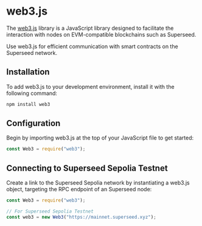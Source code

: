 
# web3.js

The [web3.js](https://web3js.org/) library is a JavaScript library designed to facilitate the interaction with nodes on EVM-compatible blockchains such as Superseed.

Use web3.js for efficient communication with smart contracts on the Superseed network.

## Installation

To add web3.js to your development environment, install it with the following command:

```bash
npm install web3
```

## Configuration

Begin by importing web3.js at the top of your JavaScript file to get started:

```jsx
const Web3 = require("web3");
```

## Connecting to Superseed Sepolia Testnet

Create a link to the Superseed Sepolia network by instantiating a web3.js object, targeting the RPC endpoint of an Superseed node:

```jsx
const Web3 = require("web3");

// For Superseed Sepolia Testnet
const web3 = new Web3("https://mainnet.superseed.xyz");

```
